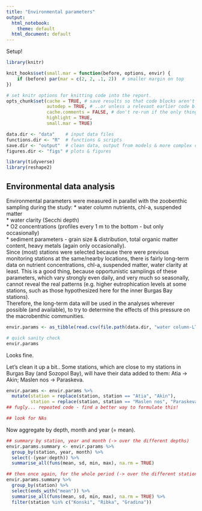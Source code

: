 ```yaml
---
title: "Environmental parameters"
output: 
  html_notebook:
    theme: default
  html_document: default
---
```

Setup!
```r
library(knitr)

knit_hooks$set(small.mar = function(before, options, envir) {
    if (before) par(mar = c(2, 2, .1, 2))  # smaller margin on top
})

# set knitr options for knitting code into the report.
opts_chunk$set(cache = TRUE, # save results so that code blocks aren't re-run unless code changes
               autodep = TRUE, # ..or unless a relevant earlier code block changed
               cache.comments = FALSE, # don't re-run if the only thing that changed was the comments
               highlight = TRUE, 
               small.mar = TRUE)
```

```r
data.dir <- "data"    # input data files
functions.dir <- "R"  # functions & scripts
save.dir <- "output"  # clean data, output from models & more complex calculations
figures.dir <- "figs" # plots & figures 
```

```r
library(tidyverse)
library(reshape2)
```

## Environmental data analysis
Environmental parameters were measured in parallel with the zoobenthic sampling during the study:
  * water column nutrients, chl-a, suspended matter    
  * water clarity (Secchi depth)   
  * O2 concentrations (profiles every 1 m to the bottom - but only occasionally)  
  * sediment parameters - grain size & distribution, total organic matter content, heavy metals (again only occasionally).    
Since (most) stations were selected because there were previous monitoring stations at the same/nearby locations, there is fairly long-term data on nutrient concentrations, chl-a, suspended matter, water clarity at least. This is a good thing, because opportunistic samplings of these parameters, which vary strongly even daily, and very much so seasonally, cannot reveal the real patterns (e.g. higher eutrophication levels at some stations, such as those hypothesized here for the inner Burgas Bay stations).   
Therefore, the long-term data will be used in the analyses wherever possible (and available), to try to determine the effects of this pressure on the macrobenthic communities.
```r
envir.params <- as_tibble(read.csv(file.path(data.dir, "water column-LT_all.csv"), header = TRUE, stringsAsFactors = FALSE, na.strings = ""))

# quick sanity check
envir.params
```

Looks fine. 

Let's clean it up a bit..
Some stations, which are close to my stations in Burgas Bay (and Sozopol Bay), will have their data added to them: Atia -> Akin; Maslen nos -> Paraskeva. 
```r
envir.params <- envir.params %>% 
  mutate(station = replace(station, station == "Atia", "Akin"), 
         station = replace(station, station == "Maslen nos", "Paraskeva"))
## fugly... repeated code - find a better way to formulate this!

```
```r
## look for NAs

```

Now aggregate by depth, month and year (= mean).
```r
## summary by station, year and month (-> over the different depths)
envir.params.summary <- envir.params %>%
  group_by(station, year, month) %>%
  select(-(year:depth)) %>%
  summarise_all(funs(mean, sd, min, max), na.rm = TRUE)

## then once again, for the whole period (-> over the different stations)
envir.params.summary %>% 
  group_by(station) %>%
  select(ends_with("mean")) %>%
  summarise_all(funs(mean, sd, min, max), na.rm = TRUE) %>%
  filter(station %in% c("Konski", "Ribka", "Gradina"))
  
```

